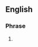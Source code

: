 ==English==

===Phrase===
{{infl|en|phrase|head=[[pride]] [[goeth]] [[before]] [[a]] [[fall]]}}

#{{alternative form of|[[pride comes before a fall]]}}